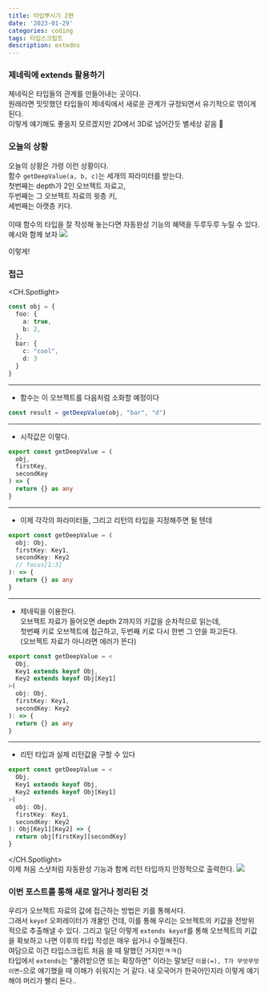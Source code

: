 ```yaml
---
title: 타입뿌시기 2편
date: '2023-01-29'
categories: coding
tags: 타입스크립트
description: extedns
---
```

<HeadingNavigator />

### 제네릭에 extends 활용하기

제네릭은 타입들의 관계를 만들어내는 곳이다.  
원래라면 밋밋했던 타입들이 제네릭에서 새로운 관계가 규정되면서 유기적으로 엮이게 된다.  
이렇게 얘기해도 좋을지 모르겠지만 2D에서 3D로 넘어간듯 별세상 같음 🚀

### 오늘의 상황
오늘의 상황은 가령 이런 상황이다.
<br/>
함수 `getDeepValue(a, b, c)`는 세개의 파라미터를 받는다.  
첫번째는 depth가 2인 오브젝트 자료고,  
두번째는 그 오브젝트 자료의 윗층 키,  
세번째는 아랫층 키다.  
<br/>
이때 함수의 타입을 잘 작성해 놓는다면 자동완성 기능의 혜택을 두루두루 누릴 수 있다.  
예시와 함께 보자
<Img src='/images/2023/typescript/자동완성1.webp' />
<figcaption>이렇게!</figcaption>

### 접근
<CH.Spotlight>
```ts data.ts
const obj = {
  foo: {
    a: true,
    b: 2,
  },
  bar: {
    c: "cool",
    d: 3
  }
}
```
---
- 함수는 이 오브젝트를 다음처럼 소화할 예정이다
```ts result.ts
const result = getDeepValue(obj, "bar", "d")
```
---
- 시작값은 이렇다.
```ts index.ts
export const getDeepValue = (
  obj,
  firstKey,
  secondKey
) => {
  return {} as any
}
```
---
- 이제 각각의 파라미터들, 그리고 리턴의 타입을 지정해주면 될 텐데
```ts index.ts focus=2:4
export const getDeepValue = (
  obj: Obj,
  firstKey: Key1,
  secondKey: Key2
  // focus[1:3]
): => {
  return {} as any
}
```
---
- 제네릭을 이용한다.  
오브젝트 자료가 들어오면 depth 2까지의 키값을 순차적으로 읽는데,  
첫번째 키로 오브젝트에 접근하고, 두번째 키로 다시 한번 그 안을 파고든다.  
(오브젝트 자료가 아니라면 에러가 뜬다)
```ts index.ts focus=2:4
export const getDeepValue = <
  Obj,
  Key1 extends keyof Obj,
  Key2 extends keyof Obj[Key1]
>(
  obj: Obj,
  firstKey: Key1,
  secondKey: Key2
): => {
  return {} as any
}
```
---
- 리턴 타입과 실제 리턴값을 구할 수 있다
```ts index.ts
export const getDeepValue = <
  Obj,
  Key1 extends keyof Obj,
  Key2 extends keyof Obj[Key1]
>(
  obj: Obj,
  firstKey: Key1,
  secondKey: Key2
): Obj[Key1][Key2] => {
  return obj[firstKey][secondKey]
}
```
</CH.Spotlight>
<br/>
이제 처음 스샷처럼 자동완성 기능과 함께 리턴 타입까지 안정적으로 출력한다.
<Img src='/images/2023/typescript/자동완성2.webp' />



### 이번 포스트를 통해 새로 알거나 정리된 것
우리가 오브젝트 자료의 값에 접근하는 방법은 키를 통해서다.  
그래서 `keyof` 오퍼레이터가 개꿀인 건데, 이를 통해 우리는 오브젝트의 키값을 전방위적으로 추출해낼 수 있다. 그리고 일단 이렇게 `extends keyof`를 통해 오브젝트의 키값을 확보하고 나면 이후의 타입 작성은 매우 쉽거나 수월해진다.
<br/>
여담으로 이건 타입스크립트 처음 쓸 때 말했던 거지만ㅋㅋ(<Lnk text='링크' href='https://hyezoprk.com/posts/Typescript-Omit#제네릭이-어떻게-짜여있길래' />)   
타입에서 `extends`는 "물려받으면 또는 확장하면" 이라는 말보단 `이꼴(=), T가 무엇무엇이면~`으로 얘기했을 때 이해가 쉬워지는 거 같다. 내 모국어가 한국어인지라 이렇게 얘기해야 머리가 빨리 돈다.. 